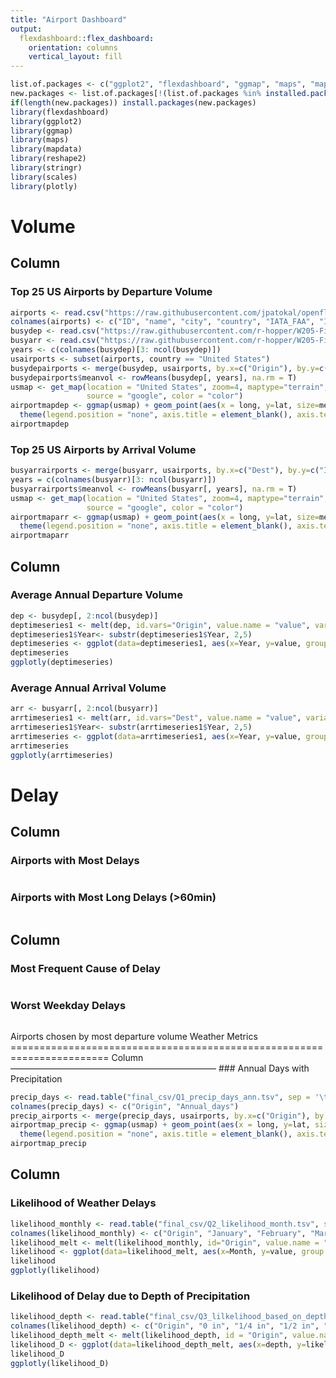 ```yaml
---
title: "Airport Dashboard"
output:
  flexdashboard::flex_dashboard:
    orientation: columns
    vertical_layout: fill
---
```

```r
list.of.packages <- c("ggplot2", "flexdashboard", "ggmap", "maps", "mapdata", "reshape2", "stringr", "scales", "plotly")
new.packages <- list.of.packages[!(list.of.packages %in% installed.packages()[,"Package"])]
if(length(new.packages)) install.packages(new.packages)
library(flexdashboard)
library(ggplot2)
library(ggmap)
library(maps)
library(mapdata)
library(reshape2)
library(stringr)
library(scales)
library(plotly)
```
Volume
=======================================================================
Column {.tabset}
-----------------------------------------------------------------------
### Top 25 US Airports by Departure Volume
```r
airports <- read.csv("https://raw.githubusercontent.com/jpatokal/openflights/master/data/airports.dat", header = FALSE)
colnames(airports) <- c("ID", "name", "city", "country", "IATA_FAA", "ICAO", "lat", "long", "altitude", "timezone", "DST")
busydep <- read.csv("https://raw.githubusercontent.com/r-hopper/W205-Final-Project/master/flight_app/final_csv/top25airportsdep.csv")
busyarr <- read.csv("https://raw.githubusercontent.com/r-hopper/W205-Final-Project/master/flight_app/final_csv/top25airportsarr.csv")
years <- c(colnames(busydep)[3: ncol(busydep)])
usairports <- subset(airports, country == "United States")
busydepairports <- merge(busydep, usairports, by.x=c("Origin"), by.y=c("IATA_FAA"))
busydepairports$meanvol <- rowMeans(busydep[, years], na.rm = T)
usmap <- get_map(location = "United States", zoom=4, maptype="terrain",
                 source = "google", color = "color")
airportmapdep <- ggmap(usmap) + geom_point(aes(x = long, y=lat, size=meanvol, color = Origin), data=busydepairports, alpha = 1.0) +
  theme(legend.position = "none", axis.title = element_blank(), axis.text = element_blank(), axis.line = element_blank())
airportmapdep
```
### Top 25 US Airports by Arrival Volume
```r
busyarrairports <- merge(busyarr, usairports, by.x=c("Dest"), by.y=c("IATA_FAA"))
years = c(colnames(busyarr)[3: ncol(busyarr)])
busyarrairports$meanvol <- rowMeans(busyarr[, years], na.rm = T)
usmap <- get_map(location = "United States", zoom=4, maptype="terrain",
                 source = "google", color = "color")
airportmaparr <- ggmap(usmap) + geom_point(aes(x = long, y=lat, size=meanvol, color = Dest), data=busyarrairports, alpha = 1.0) +
  theme(legend.position = "none", axis.title = element_blank(), axis.text = element_blank(), axis.line = element_blank())
airportmaparr
```
Column {data-width=500}
-----------------------------------------------------------------------
### Average Annual Departure Volume
```r
dep <- busydep[, 2:ncol(busydep)]
deptimeseries1 <- melt(dep, id.vars="Origin", value.name = "value", variable.name = "Year")
deptimeseries1$Year<- substr(deptimeseries1$Year, 2,5)
deptimeseries <- ggplot(data=deptimeseries1, aes(x=Year, y=value, group = Origin, color = Origin)) + geom_line() + geom_point(size=1, shape = 21, fill = "white") + labs(x="Year", y= "Annual Departure Volume") + scale_y_continuous(labels = comma) + theme(axis.text.x=element_text(angle=90, hjust=1))
deptimeseries
ggplotly(deptimeseries)
```
### Average Annual Arrival Volume
```r
arr <- busyarr[, 2:ncol(busyarr)]
arrtimeseries1 <- melt(arr, id.vars="Dest", value.name = "value", variable.name = "Year")
arrtimeseries1$Year<- substr(arrtimeseries1$Year, 2,5)
arrtimeseries <- ggplot(data=arrtimeseries1, aes(x=Year, y=value, group = Dest, color = Dest)) + geom_line() + geom_point(size=1, shape = 21, fill = "white") + labs(x="Year", y= "Annual Arrival Volume") + scale_y_continuous(labels = comma) + theme(axis.text.x=element_text(angle=90, hjust=1))
arrtimeseries
ggplotly(arrtimeseries)
```
Delay
=======================================================================
Column {.tabset}
-----------------------------------------------------------------------
### Airports with Most Delays
```r
```
### Airports with Most Long Delays (>60min)
```r
```
Column {data-width=500}
-----------------------------------------------------------------------
### Most Frequent Cause of Delay
```r
```
### Worst Weekday Delays
```r
```
Airports chosen by most departure volume
Weather Metrics
=======================================================================
Column
-----------------------------------------------------------------------
### Annual Days with Precipitation
```r
precip_days <- read.table("final_csv/Q1_precip_days_ann.tsv", sep = '\t', header = FALSE)
colnames(precip_days) <- c("Origin", "Annual_days")
precip_airports <- merge(precip_days, usairports, by.x=c("Origin"), by.y=c("IATA_FAA"))
airportmap_precip <- ggmap(usmap) + geom_point(aes(x = long, y=lat, size=Annual_days, color = Origin), data=precip_airports, alpha = 1.0) +
  theme(legend.position = "none", axis.title = element_blank(), axis.text = element_blank(), axis.line = element_blank())
airportmap_precip
```
Column {data-width=500}
-----------------------------------------------------------------------
### Likelihood of Weather Delays
```r
likelihood_monthly <- read.table("final_csv/Q2_likelihood_month.tsv", sep = '\t', header = FALSE)
colnames(likelihood_monthly) <- c("Origin", "January", "February", "March", "April", "May", "June", "July", "August", "September", "October", "November", "December")
likelihood_melt <- melt(likelihood_monthly, id="Origin", value.name = "value", variable.name = "Month")
likelihood <- ggplot(data=likelihood_melt, aes(x=Month, y=value, group = Origin, color = Origin)) + geom_line() + geom_point(size=1, shape = 21, fill = "white") + labs(x="Month", y= "Percentage of Flights Delayed by Weather") + scale_y_continuous(labels = comma) + theme(axis.text.x=element_text(angle=90, hjust=1))
likelihood
ggplotly(likelihood)
```
### Likelihood of Delay due to Depth of Precipitation
```r
likelihood_depth <- read.table("final_csv/Q3_lilkelihood_based_on_depth.tsv", sep = '\t', header = FALSE)
colnames(likelihood_depth) <- c("Origin", "0 in", "1/4 in", "1/2 in", "1 in", "1.5 in", "2 in", "3 in", "4 in")
likelihood_depth_melt <- melt(likelihood_depth, id = "Origin", value.name = "likelihood", variable.name = "depth")
likelihood_D <- ggplot(data=likelihood_depth_melt, aes(x=depth, y=likelihood, group = Origin, color = Origin)) + geom_line() + geom_point(size=1, shape = 21, fill = "white") + labs(x="Depth of Rainfall", y= "Likelihood of Delay") + scale_y_continuous(labels = comma) + theme(axis.text.x=element_text(angle=90, hjust=1))
likelihood_D
ggplotly(likelihood_D)
```
